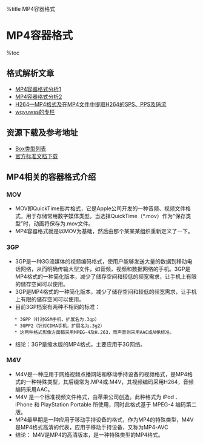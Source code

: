 %title MP4容器格式
=MP4容器格式=
%toc

==格式解析文章==
* [[http://blog.csdn.net/zzqhost/article/details/8275518|MP4容器格式分析1]]
* [[http://blog.csdn.net/zzqhost/article/details/8275457|MP4容器格式分析2]]
* [[http://blog.csdn.net/zzqhost/article/details/8275467|H264—MP4格式及在MP4文件中提取H264的SPS、PPS及码流]]
* [[http://www.52rd.com/Blog/wqyuwss/559/|wqyuwss的专栏]]

==资源下载及参考地址==
* [[http://mp4ra.org/atoms.html|Box类型列表]]
* [[http://standards.iso.org/ittf/PubliclyAvailableStandards/index.html|官方标准文档下载]]


==MP4相关的容器格式介绍==
===MOV===
* MOV即QuickTime影片格式，它是Apple公司开发的一种音频、视频文件格式，用于存储常用数字媒体类型。当选择QuickTime（*.mov）作为“保存类型”时，动画将保存为.mov文件。
* MP4容器格式就是以MOV为基础，然后由那个某某某组织重新定义了一下。

===3GP===
* 3GP是一种3G流媒体的视频编码格式，使用户能够发送大量的数据到移动电话网络，从而明确传输大型文件，如音频，视频和数据网络的手机。3GP是MP4格式的一种简化版本，减少了储存空间和较低的频宽需求，让手机上有限的储存空间可以使用。
* 3GP是MP4格式的一种简化版本，减少了储存空间和较低的频宽需求，让手机上有限的储存空间可以使用。
* 目前3GP档案有两种不相同的标准：
    * 3GPP（针对GSM手机，扩展名为.3gp）
    * 3GPP2（针对CDMA手机，扩展名为.3g2）
    * 这两种格式影像方面都采用MPEG-4及H.263，而声音则采用AAC或AMR标准。
* 结论：3GP是缩水版的MP4格式，主要应用于3G网络。

===M4V===
* M4V是一种应用于网络视频点播网站和移动手持设备的视频格式，是MP4格式的一种特殊类型，其后缀常为.MP4或.M4V，其视频编码采用H264，音频编码采用AAC。
* M4V 是一个标准视频文件格式，由苹果公司创造。此种格式为 iPod 、 iPhone 和 PlayStation Portable 所使用，同时此格式基于 MPEG-4 编码第二版。
* MP4最早期是一种应用于移动手持设备的格式，作为MP4的特殊类型，M4V是MP4格式高清的代表，应用于移动手持设备，又称为MP4-AVC
* 结论： M4V是MP4的高清版本，是一种特殊类型的MP4格式。
